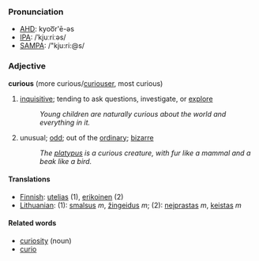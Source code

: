 ===Pronunciation===
*[[w:AHD|AHD]]: kyoo͞r'ē-əs
*[[w:IPA|IPA]]: /ˈkjuːriːəs/
*[[w:SAMPA|SAMPA]]: /"kju:ri:@s/

===Adjective===
'''curious''' (more curious/[[curiouser]], most curious)

#[[inquisitive]]; tending to ask questions, investigate, or [[explore]]
#:''Young children are naturally curious about the world and everything in it.''
#unusual; [[odd]]; out of the [[ordinary]]; [[bizarre]]
#:''The [[platypus]] is a curious creature, with fur like a mammal and a beak like a bird.''

====Translations====
*[[Finnish]]: [[utelias]] (1), [[erikoinen]] (2)
*[[Lithuanian]]: (1): [[smalsus]] ''m'', [[žingeidus]] ''m''; (2): [[neįprastas]] ''m'', [[keistas]] ''m''

====Related words====
*[[curiosity]] (noun)
*[[curio]]